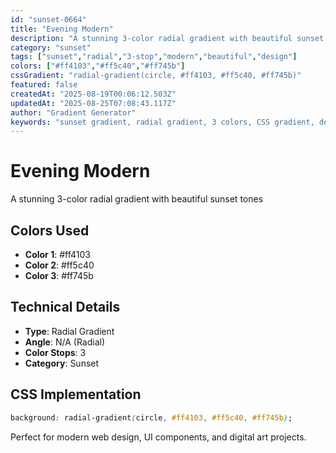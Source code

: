 ```yaml
---
id: "sunset-0664"
title: "Evening Modern"
description: "A stunning 3-color radial gradient with beautiful sunset tones"
category: "sunset"
tags: ["sunset","radial","3-stop","modern","beautiful","design"]
colors: ["#ff4103","#ff5c40","#ff745b"]
cssGradient: "radial-gradient(circle, #ff4103, #ff5c40, #ff745b)"
featured: false
createdAt: "2025-08-19T00:06:12.503Z"
updatedAt: "2025-08-25T07:08:43.117Z"
author: "Gradient Generator"
keywords: "sunset gradient, radial gradient, 3 colors, CSS gradient, design, #ff4103, #ff5c40, #ff745b"
---
```


# Evening Modern

A stunning 3-color radial gradient with beautiful sunset tones

## Colors Used
- **Color 1**: #ff4103
- **Color 2**: #ff5c40
- **Color 3**: #ff745b

## Technical Details
- **Type**: Radial Gradient
- **Angle**: N/A (Radial)
- **Color Stops**: 3
- **Category**: Sunset

## CSS Implementation
```css
background: radial-gradient(circle, #ff4103, #ff5c40, #ff745b);
```

Perfect for modern web design, UI components, and digital art projects.
